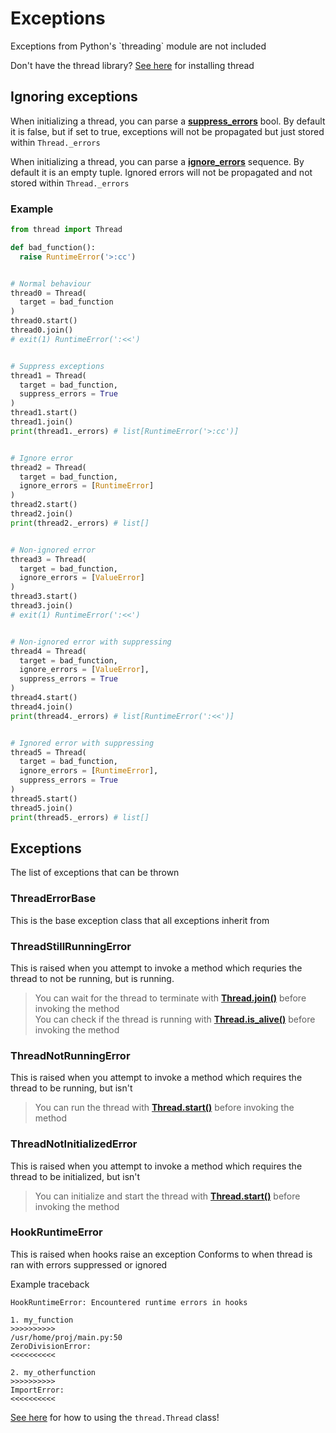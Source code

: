 


# Exceptions

<Callout type="info">
  Exceptions from Python's `threading` module are not included
</Callout>


Don't have the thread library? [See here](./getting-started.md) for installing thread



## Ignoring exceptions

When initializing a thread, you can parse a [**suppress_errors**](./threading.md#parameters) bool.
By default it is false, but if set to true, exceptions will not be propagated but just stored within `Thread._errors`

When initializing a thread, you can parse a [**ignore_errors**](./threading.md#parameters) sequence.
By default it is an empty tuple.
Ignored errors will not be propagated and not stored within `Thread._errors`



### Example
```py
from thread import Thread

def bad_function():
  raise RuntimeError('>:cc')


# Normal behaviour
thread0 = Thread(
  target = bad_function
)
thread0.start()
thread0.join()
# exit(1) RuntimeError(':<<')


# Suppress exceptions
thread1 = Thread(
  target = bad_function,
  suppress_errors = True
)
thread1.start()
thread1.join()
print(thread1._errors) # list[RuntimeError('>:cc')]


# Ignore error
thread2 = Thread(
  target = bad_function,
  ignore_errors = [RuntimeError]
)
thread2.start()
thread2.join()
print(thread2._errors) # list[]


# Non-ignored error
thread3 = Thread(
  target = bad_function,
  ignore_errors = [ValueError]
)
thread3.start()
thread3.join()
# exit(1) RuntimeError(':<<')


# Non-ignored error with suppressing
thread4 = Thread(
  target = bad_function,
  ignore_errors = [ValueError],
  suppress_errors = True
)
thread4.start()
thread4.join()
print(thread4._errors) # list[RuntimeError(':<<')]


# Ignored error with suppressing
thread5 = Thread(
  target = bad_function,
  ignore_errors = [RuntimeError],
  suppress_errors = True
)
thread5.start()
thread5.join()
print(thread5._errors) # list[]
```



## Exceptions

The list of exceptions that can be thrown



### ThreadErrorBase

This is the base exception class that all exceptions inherit from



### ThreadStillRunningError

This is raised when you attempt to invoke a method which requries the thread to not be running, but is running.
> You can wait for the thread to terminate with [**Thread.join()**](./threading.md#methods) before invoking the method<br />
> You can check if the thread is running with [**Thread.is_alive()**](threading.md#methods) before invoking the method



### ThreadNotRunningError

This is raised when you attempt to invoke a method which requires the thread to be running, but isn't
> You can run the thread with [**Thread.start()**](threading.md#methods) before invoking the method



### ThreadNotInitializedError

This is raised when you attempt to invoke a method which requires the thread to be initialized, but isn't
> You can initialize and start the thread with [**Thread.start()**](threading.md#methods) before invoking the method



### HookRuntimeError

This is raised when hooks raise an exception
Conforms to when thread is ran with errors suppressed or ignored

Example traceback
```text
HookRuntimeError: Encountered runtime errors in hooks

1. my_function
>>>>>>>>>>
/usr/home/proj/main.py:50
ZeroDivisionError:
<<<<<<<<<<

2. my_otherfunction
>>>>>>>>>>
ImportError:
<<<<<<<<<<
```


[See here](./threading.md) for how to using the `thread.Thread` class!